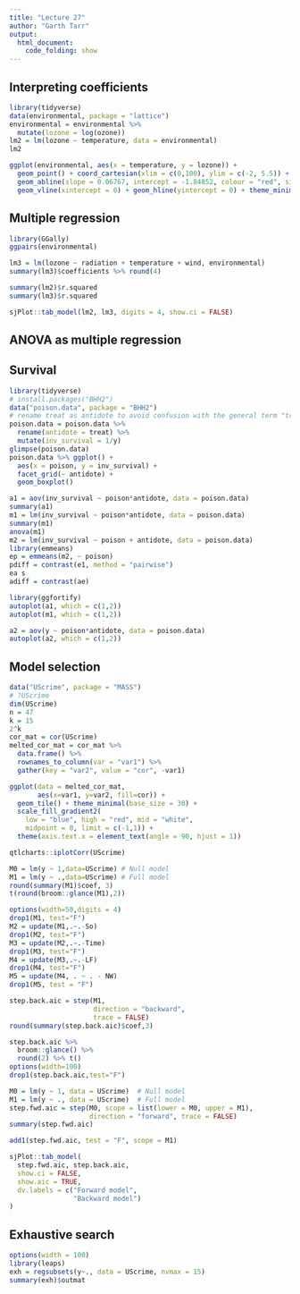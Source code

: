 ```yaml
---
title: "Lecture 27"
author: "Garth Tarr"
output:
  html_document:
    code_folding: show
---
```


## Interpreting coefficients

```r
library(tidyverse)
data(environmental, package = "lattice")
environmental = environmental %>%
  mutate(lozone = log(ozone))
lm2 = lm(lozone ~ temperature, data = environmental)
lm2
```


```r
ggplot(environmental, aes(x = temperature, y = lozone)) +
  geom_point() + coord_cartesian(xlim = c(0,100), ylim = c(-2, 5.5)) +
  geom_abline(slope = 0.06767, intercept = -1.84852, colour = "red", size = 1) +
  geom_vline(xintercept = 0) + geom_hline(yintercept = 0) + theme_minimal(base_size = 30)
```


## Multiple regression

```r
library(GGally)
ggpairs(environmental)
```

```r
lm3 = lm(lozone ~ radiation + temperature + wind, environmental)
summary(lm3)$coefficients %>% round(4)
```


```r
summary(lm2)$r.squared
summary(lm3)$r.squared
```


```r
sjPlot::tab_model(lm2, lm3, digits = 4, show.ci = FALSE)
```

## ANOVA as multiple regression


## Survival

```r
library(tidyverse)
# install.packages("BHH2")
data("poison.data", package = "BHH2")
# rename treat as antidote to avoid confusion with the general term "treatment"
poison.data = poison.data %>%
  rename(antidote = treat) %>%
  mutate(inv_survival = 1/y)
glimpse(poison.data)
poison.data %>% ggplot() +
  aes(x = poison, y = inv_survival) +
  facet_grid(~ antidote) +
  geom_boxplot()
```

```r
a1 = aov(inv_survival ~ poison*antidote, data = poison.data)
summary(a1)
m1 = lm(inv_survival ~ poison*antidote, data = poison.data)
summary(m1)
anova(m1)
m2 = lm(inv_survival ~ poison + antidote, data = poison.data)
library(emmeans)
ep = emmeans(m2, ~ poison)
pdiff = contrast(e1, method = "pairwise")
ea s
adiff = contrast(ae)

library(ggfortify)
autoplot(a1, which = c(1,2))
autoplot(m1, which = c(1,2))
```

```r
a2 = aov(y ~ poison*antidote, data = poison.data)
autoplot(a2, which = c(1,2))
```


## Model selection

```r
data("UScrime", package = "MASS")
# ?UScrime
dim(UScrime)
n = 47
k = 15
2^k
cor_mat = cor(UScrime)
melted_cor_mat = cor_mat %>%
  data.frame() %>%
  rownames_to_column(var = "var1") %>%
  gather(key = "var2", value = "cor", -var1)
```


```r
ggplot(data = melted_cor_mat,
       aes(x=var1, y=var2, fill=cor)) +
  geom_tile() + theme_minimal(base_size = 30) +
  scale_fill_gradient2(
    low = "blue", high = "red", mid = "white",
    midpoint = 0, limit = c(-1,1)) +
  theme(axis.text.x = element_text(angle = 90, hjust = 1))
```


```r
qtlcharts::iplotCorr(UScrime)
```


```r
M0 = lm(y ~ 1,data=UScrime) # Null model
M1 = lm(y ~ .,data=UScrime) # Full model
round(summary(M1)$coef, 3)
t(round(broom::glance(M1),2))
```


```r
options(width=50,digits = 4)
drop1(M1, test="F")
M2 = update(M1,.~.-So)
drop1(M2, test="F")
M3 = update(M2,.~.-Time)
drop1(M3, test="F")
M4 = update(M3,.~.-LF)
drop1(M4, test="F")
M5 = update(M4, . ~ . - NW)
drop1(M5, test = "F")
```


```r
step.back.aic = step(M1,
                     direction = "backward",
                     trace = FALSE)
round(summary(step.back.aic)$coef,3)
```


```r
step.back.aic %>%
  broom::glance() %>%
  round(2) %>% t()
options(width=100)
drop1(step.back.aic,test="F")
```


```r
M0 = lm(y ~ 1, data = UScrime)  # Null model
M1 = lm(y ~ ., data = UScrime)  # Full model
step.fwd.aic = step(M0, scope = list(lower = M0, upper = M1),
                    direction = "forward", trace = FALSE)
summary(step.fwd.aic)
```


```r
add1(step.fwd.aic, test = "F", scope = M1)
```


```r
sjPlot::tab_model(
  step.fwd.aic, step.back.aic,
  show.ci = FALSE,
  show.aic = TRUE,
  dv.labels = c("Forward model",
                "Backward model")
)
```

## Exhaustive search

```r
options(width = 100)
library(leaps)
exh = regsubsets(y~., data = UScrime, nvmax = 15)
summary(exh)$outmat
```


